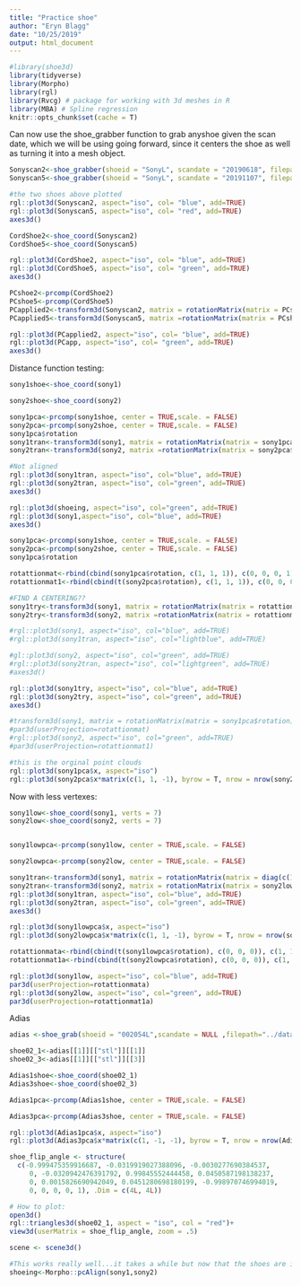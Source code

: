 ```yaml
---
title: "Practice shoe"
author: "Eryn Blagg"
date: "10/25/2019"
output: html_document
---
```



```r
#library(shoe3d)
library(tidyverse)
library(Morpho)
library(rgl)
library(Rvcg) # package for working with 3d meshes in R
library(MBA) # Spline regression
knitr::opts_chunk$set(cache = T)
```


Can now use the shoe_grabber function to grab anyshoe given the scan date, which we will be using going forward, since it centers the shoe as well as turning it into a mesh object. 

```r
Sonyscan2<-shoe_grabber(shoeid = "SonyL", scandate = "20190618", filepath = "../data-raw/My_Scans")
Sonyscan5<-shoe_grabber(shoeid = "SonyL", scandate = "20191107", filepath = "../data-raw/My_Scans")
```

```r
#the two shoes above plotted 
rgl::plot3d(Sonyscan2, aspect="iso", col= "blue", add=TRUE)
rgl::plot3d(Sonyscan5, aspect="iso", col= "red", add=TRUE)
axes3d()
```




```r
CordShoe2<-shoe_coord(Sonyscan2)
CordShoe5<-shoe_coord(Sonyscan5)
```


```r
rgl::plot3d(CordShoe2, aspect="iso", col= "blue", add=TRUE)
rgl::plot3d(CordShoe5, aspect="iso", col= "green", add=TRUE)
axes3d()
```


```r
PCshoe2<-prcomp(CordShoe2)
PCshoe5<-prcomp(CordShoe5)
PCapplied2<-transform3d(Sonyscan2, matrix = rotationMatrix(matrix = PCshoe2$rotation))
PCapplied5<-transform3d(Sonyscan5, matrix =rotationMatrix(matrix = PCshoe5$rotation))
```


```r
rgl::plot3d(PCapplied2, aspect="iso", col= "blue", add=TRUE)
rgl::plot3d(PCapp, aspect="iso", col= "green", add=TRUE)
axes3d()
```






Distance function testing: 

















```r

sony1shoe<-shoe_coord(sony1)

sony2shoe<-shoe_coord(sony2)
```





```r
sony1pca<-prcomp(sony1shoe, center = TRUE,scale. = FALSE)
sony2pca<-prcomp(sony2shoe, center = TRUE,scale. = FALSE)
sony1pca$rotation
sony1tran<-transform3d(sony1, matrix = rotationMatrix(matrix = sony1pca$rotation))
sony2tran<-transform3d(sony2, matrix =rotationMatrix(matrix = sony2pca$rotation))
```



```r
#Not aligned
rgl::plot3d(sony1tran, aspect="iso", col="blue", add=TRUE)
rgl::plot3d(sony2tran, aspect="iso", col="green", add=TRUE)
axes3d()
```




```r
rgl::plot3d(shoeing, aspect="iso", col="green", add=TRUE)
rgl::plot3d(sony1,aspect="iso", col="blue", add=TRUE)
axes3d()
```




```r
sony1pca<-prcomp(sony1shoe, center = TRUE,scale. = FALSE)
sony2pca<-prcomp(sony2shoe, center = TRUE,scale. = FALSE)
sony1pca$rotation


```



```r
rotattionmat<-rbind(cbind(sony1pca$rotation, c(1, 1, 1)), c(0, 0, 0, 1))
rotattionmat1<-rbind(cbind(t(sony2pca$rotation), c(1, 1, 1)), c(0, 0, 0, 1))
```



```r
#FIND A CENTERING??
sony1try<-transform3d(sony1, matrix = rotationMatrix(matrix = rotattionmat))
sony2try<-transform3d(sony2, matrix =rotationMatrix(matrix = rotattionmat1))

#rgl::plot3d(sony1, aspect="iso", col="blue", add=TRUE)
#rgl::plot3d(sony1tran, aspect="iso", col="lightblue", add=TRUE)

#gl::plot3d(sony2, aspect="iso", col="green", add=TRUE)
#rgl::plot3d(sony2tran, aspect="iso", col="lightgreen", add=TRUE)
#axes3d()

rgl::plot3d(sony1try, aspect="iso", col="blue", add=TRUE)
rgl::plot3d(sony2try, aspect="iso", col="green", add=TRUE)
axes3d()

#transform3d(sony1, matrix = rotationMatrix(matrix = sony1pca$rotation))
#par3d(userProjection=rotattionmat)
#rgl::plot3d(sony2, aspect="iso", col="green", add=TRUE)
#par3d(userProjection=rotattionmat1)
```


```r
#this is the orginal point clouds 
rgl::plot3d(sony1pca$x, aspect="iso")
rgl::plot3d(sony2pca$x*matrix(c(1, 1, -1), byrow = T, nrow = nrow(sony2pca$x), ncol = 3), aspect="iso", col="blue", add=TRUE)
```









Now with less vertexes: 
```r

sony1low<-shoe_coord(sony1, verts = 7)
sony2low<-shoe_coord(sony2, verts = 7)
```

```r

```

                                                
```r
sony1lowpca<-prcomp(sony1low, center = TRUE,scale. = FALSE)
```



```r
sony2lowpca<-prcomp(sony2low, center = TRUE,scale. = FALSE)
```

```r
sony1tran<-transform3d(sony1, matrix = rotationMatrix(matrix = diag(c(1,-1,1)) %*% sony1lowpca$rotation))
sony2tran<-transform3d(sony2, matrix = rotationMatrix(matrix = sony2lowpca$rotation))
rgl::plot3d(sony1tran, aspect="iso", col="blue", add=TRUE)
rgl::plot3d(sony2tran, aspect="iso", col="green", add=TRUE)
axes3d()
```









```r
rgl::plot3d(sony1lowpca$x, aspect="iso")
rgl::plot3d(sony2lowpca$x*matrix(c(1, 1, -1), byrow = T, nrow = nrow(sony2lowpca$x), ncol = 3), aspect="iso", col="grey", add=TRUE)
```

```r
rotattionmata<-rbind(cbind(t(sony1lowpca$rotation), c(0, 0, 0)), c(1, 1, 1, 1))
rotattionmat1a<-rbind(cbind(t(sony2lowpca$rotation), c(0, 0, 0)), c(1, 1, 1, 1))
```

```r
rgl::plot3d(sony1low, aspect="iso", col="blue", add=TRUE)
par3d(userProjection=rotattionmata)
rgl::plot3d(sony2low, aspect="iso", col="green", add=TRUE)
par3d(userProjection=rotattionmat1a)
```



Adias 

```r
adias <-shoe_grab(shoeid = "002054L",scandate = NULL ,filepath="../data-raw")
```

```r
shoe02_1<-adias[[1]][["stl"]][[1]]
shoe02_3<-adias[[1]][["stl"]][[3]]
```


```r
Adias1shoe<-shoe_coord(shoe02_1)
Adias3shoe<-shoe_coord(shoe02_3)
```

```r
Adias1pca<-prcomp(Adias1shoe, center = TRUE,scale. = FALSE)
```



```r
Adias3pca<-prcomp(Adias3shoe, center = TRUE,scale. = FALSE)
```


```r
rgl::plot3d(Adias1pca$x, aspect="iso")
rgl::plot3d(Adias3pca$x*matrix(c(1, -1, -1), byrow = T, nrow = nrow(Adias3pca$x), ncol = 3), aspect="iso", col="grey", add=TRUE)
```


```r
shoe_flip_angle <- structure(
  c(-0.999475359916687, -0.0319919027388096, -0.0030277690384537, 
     0, -0.0320942476391792, 0.99845552444458, 0.0450587198138237, 
     0, 0.0015826690942049, 0.0451280698180199, -0.998970746994019, 
     0, 0, 0, 0, 1), .Dim = c(4L, 4L)) 

# How to plot:
open3d()
rgl::triangles3d(shoe02_1, aspect = "iso", col = "red")+
view3d(userMatrix = shoe_flip_angle, zoom = .5)

scene <- scene3d()
```






```r
#This works really well...it takes a while but now that the shoes are initially centered, this is also centered 
shoeing<-Morpho::pcAlign(sony1,sony2)
```

